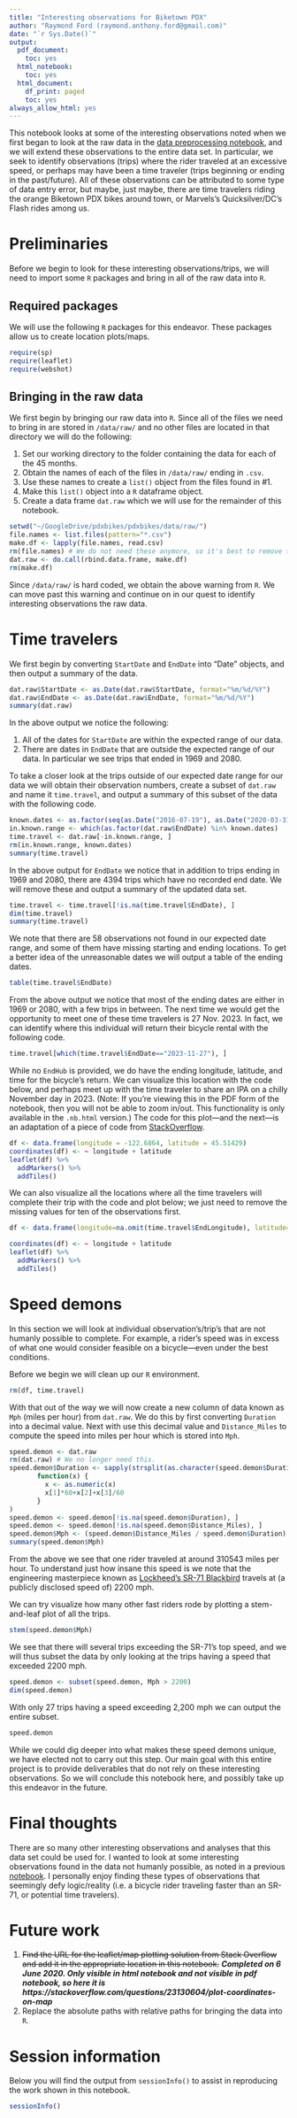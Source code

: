 ```yaml
---
title: "Interesting observations for Biketown PDX"
author: "Raymond Ford (raymond.anthony.ford@gmail.com)"
date: "`r Sys.Date()`"
output:
  pdf_document:
    toc: yes
  html_notebook:
    toc: yes
  html_document:
    df_print: paged
    toc: yes
always_allow_html: yes
---
```


This notebook looks at some of the interesting observations noted when we first began to look at the raw data in the [data preprocessing notebook](https://github.com/raford/pdxbikes/tree/master/notebooks/dataPreprocessing), and we will extend these observations to the entire data set. In particular, we seek to identify observations (trips) where the rider traveled at an excessive speed, or perhaps may have been a time traveler (trips beginning or ending in the past/future). All of these observations can be attributed to some type of data entry error, but maybe, just maybe, there are time travelers riding the orange Biketown PDX bikes around town, or Marvels's Quicksilver/DC's Flash rides among us.

# Preliminaries
Before we begin to look for these interesting observations/trips, we will need to import some `R` packages and bring in all of the raw data into `R`.

## Required packages
We will use the following `R` packages for this endeavor. These packages allow us to create location plots/maps.

```r
require(sp)
require(leaflet)
require(webshot)
```


## Bringing in the raw data

We first begin by bringing our raw data into `R`. Since all of the files we need to bring in are stored in `/data/raw/` and no other files are located in that directory we will do the following:

1. Set our working directory to the folder containing the data for each of the 45 months.
2. Obtain the names of each of the files in `/data/raw/` ending in `.csv`.
3. Use these names to create a `list()` object from the files found in #1.
4. Make this `list()` object into a `R` dataframe object.
5. Create a data frame `dat.raw` which we will use for the remainder of this notebook.

```r
setwd("~/GoogleDrive/pdxbikes/pdxbikes/data/raw/")
file.names <- list.files(pattern="*.csv")
make.df <- lapply(file.names, read.csv)
rm(file.names) # We do not need these anymore, so it's best to remove them.
dat.raw <- do.call(rbind.data.frame, make.df)
rm(make.df)
```

Since `/data/raw/` is hard coded, we obtain the above warning from `R`. We can move past this warning and continue on in our quest to identify interesting observations the raw data. 


# Time travelers
We first begin by converting `StartDate` and `EndDate` into "Date" objects, and then output a summary of the data.

```r
dat.raw$StartDate <- as.Date(dat.raw$StartDate, format="%m/%d/%Y")
dat.raw$EndDate <- as.Date(dat.raw$EndDate, format="%m/%d/%Y")
summary(dat.raw)
```

In the above output we notice the following: 

1. All of the dates for `StartDate` are within the expected range of our data.
2. There are dates in `EndDate` that are outside the expected range of our data. In particular we see trips that ended in 1969 and 2080.

To take a closer look at the trips outside of our expected date range for our data we will obtain their observation numbers, create a subset of `dat.raw` and name it `time.travel`, and output a summary of this subset of the data with the following code.

```r
known.dates <- as.factor(seq(as.Date("2016-07-19"), as.Date("2020-03-31"), "days"))
in.known.range <- which(as.factor(dat.raw$EndDate) %in% known.dates)
time.travel <- dat.raw[-in.known.range, ]
rm(in.known.range, known.dates)
summary(time.travel)
```

In the above output for `EndDate` we notice that in addition to trips ending in 1969 and 2080, there are 4394 trips which have no recorded end date. We will remove these and output a summary of the updated data set.

```r
time.travel <- time.travel[!is.na(time.travel$EndDate), ]
dim(time.travel)
summary(time.travel)
```

We note that there are 58 observations not found in our expected date range, and some of them have missing starting and ending locations. To get a better idea of the unreasonable dates we will output a table of the ending dates.

```r
table(time.travel$EndDate)
```

From the above output we notice that most of the ending dates are either in 1969 or 2080, with a few trips in between. The next time we would get the opportunity to meet one of these time travelers is 27 Nov. 2023. In fact, we can identify where this individual will return their bicycle rental with the following code.

```r
time.travel[which(time.travel$EndDate=="2023-11-27"), ]
```

While no `EndHub` is provided, we do have the ending longitude, latitude, and time for the bicycle's return. We can visualize this location with the code below, and perhaps meet up with the time traveler to share an IPA on a chilly November day in 2023. (Note: If you're viewing this in the PDF form of the notebook, then you will not be able to zoom in/out. This functionality is only available in the `.nb.html` version.) The code for this plot---and the next---is an adaptation of a piece of code from [StackOverflow](https://stackoverflow.com/questions/23130604/plot-coordinates-on-map).

```r
df <- data.frame(longitude = -122.6864, latitude = 45.51429)
coordinates(df) <- ~ longitude + latitude
leaflet(df) %>% 
  addMarkers() %>% 
  addTiles()
```


We can also visualize all the locations where all the time travelers will complete their trip with the code and plot below; we just need to remove the missing values for ten of the observations first.

```r
df <- data.frame(longitude=na.omit(time.travel$EndLongitude), latitude=na.omit(time.travel$EndLatitude))

coordinates(df) <- ~ longitude + latitude
leaflet(df) %>% 
  addMarkers() %>% 
  addTiles()
```


# Speed demons
In this section we will look at  individual observation's/trip's that are not humanly possible to complete. For example, a rider's speed was in excess of what one would consider feasible on a bicycle---even under the best conditions.

Before we begin we will clean up our `R` environment.

```r
rm(df, time.travel)
```

With that out of the way we will now create a new column of data known as `Mph` (miles per hour) from `dat.raw`. We do this by first converting `Duration` into a decimal value. Next with use this decimal value and `Distance_Miles` to compute the speed into miles per hour which is stored into `Mph`.

```r
speed.demon <- dat.raw
rm(dat.raw) # We no longer need this.
speed.demon$Duration <- sapply(strsplit(as.character(speed.demon$Duration),":"),
       function(x) {
         x <- as.numeric(x)
         x[1]*60+x[2]+x[3]/60
       }
)
speed.demon <- speed.demon[!is.na(speed.demon$Duration), ]
speed.demon <- speed.demon[!is.na(speed.demon$Distance_Miles), ]
speed.demon$Mph <- (speed.demon$Distance_Miles / speed.demon$Duration) * 60
summary(speed.demon$Mph)
```

From the above we see that one rider traveled at around 310543 miles per hour. To understand just how insane this speed is we note that the engineering masterpiece known as [Lockheed's SR-71 Blackbird](https://en.wikipedia.org/wiki/Lockheed_SR-71_Blackbird "Wikipedia") travels at (a publicly disclosed speed of) 2200 mph.

We can try visualize how many other fast riders rode by plotting a stem-and-leaf plot of all the trips.

```r
stem(speed.demon$Mph)
```

We see that there will several trips exceeding the SR-71's top speed, and we will thus subset the data by only looking at the trips having a speed that exceeded 2200 mph.

```r
speed.demon <- subset(speed.demon, Mph > 2200)
dim(speed.demon)
```

With only 27 trips having a speed exceeding 2,200 mph we can output the entire subset.

```r
speed.demon
```

While we could dig deeper into what makes these speed demons unique, we have elected not to carry out this step. Our main goal with this entire project is to provide deliverables that do not rely on these interesting observations. So we will conclude this notebook here, and possibly take up this endeavor in the future.

# Final thoughts
There are so many other interesting observations and analyses that this data set could be used for. I wanted to look at some interesting observations found in the data not humanly possible, as noted in a previous [notebook](https://github.com/raford/pdxbikes/tree/master/notebooks/dataPreprocessing). I personally enjoy finding these types of observations that seemingly defy logic/reality (i.e. a bicycle rider traveling faster than an SR-71, or potential time travelers).

# Future work
1. ~~Find the URL for the leaflet/map plotting solution from Stack Overflow and add it in the appropriate location in this notebook.~~ ***Completed on 6 June 2020. Only visible in html notebook and not visible in pdf notebook, so here it is https://stackoverflow.com/questions/23130604/plot-coordinates-on-map ***
2. Replace the absolute paths with relative paths for bringing the data into `R`.

# Session information
Below you will find the output from `sessionInfo()` to assist in reproducing the work shown in this notebook.

```r
sessionInfo()
```